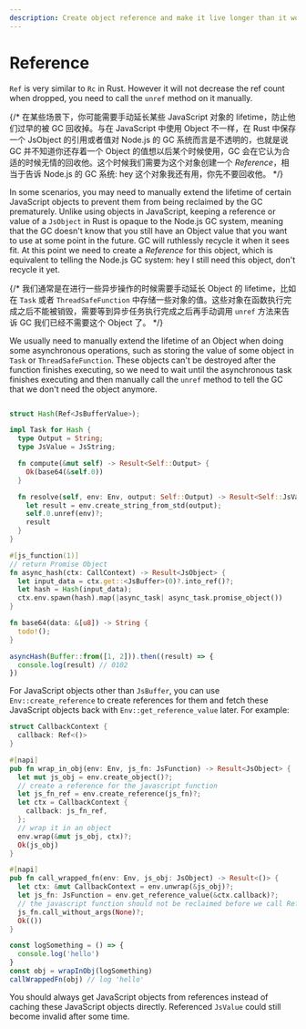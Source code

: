 ```yaml
---
description: Create object reference and make it live longer than it would be.
---
```


# Reference

`Ref` is very similar to `Rc` in Rust. However it will not decrease the ref count when dropped, you need to call the `unref` method on it manually.

{/* 在某些场景下，你可能需要手动延长某些 JavaScript 对象的 lifetime，防止他们过早的被 GC 回收掉。与在 JavaScript 中使用 Object 不一样，在 Rust 中保存一个 JsObject 的引用或者值对 Node.js 的 GC 系统而言是不透明的，也就是说 GC 并不知道你还存着一个 Object 的值想以后某个时候使用，GC 会在它认为合适的时候无情的回收他。这个时候我们需要为这个对象创建一个 *Reference*，相当于告诉 Node.js 的 GC 系统: hey 这个对象我还有用，你先不要回收他。 */}

In some scenarios, you may need to manually extend the lifetime of certain JavaScript objects to prevent them from being reclaimed by the GC prematurely. Unlike using objects in JavaScript, keeping a reference or value of a `JsObject` in Rust is opaque to the Node.js GC system, meaning that the GC doesn't know that you still have an Object value that you want to use at some point in the future. GC will ruthlessly recycle it when it sees fit. At this point we need to create a _Reference_ for this object, which is equivalent to telling the Node.js GC system: hey I still need this object, don't recycle it yet.

{/* 我们通常是在进行一些异步操作的时候需要手动延长 Object 的 lifetime，比如在 `Task` 或者 `ThreadSafeFunction` 中存储一些对象的值。这些对象在函数执行完成之后不能被销毁，需要等到异步任务执行完成之后再手动调用 `unref` 方法来告诉 GC 我们已经不需要这个 Object 了。 */}

We usually need to manually extend the lifetime of an Object when doing some asynchronous operations, such as storing the value of some object in `Task` or `ThreadSafeFunction`. These objects can't be destroyed after the function finishes executing, so we need to wait until the asynchronous task finishes executing and then manually call the `unref` method to tell the GC that we don't need the object anymore.

```rust

struct Hash(Ref<JsBufferValue>);

impl Task for Hash {
  type Output = String;
  type JsValue = JsString;

  fn compute(&mut self) -> Result<Self::Output> {
    Ok(base64(&self.0))
  }

  fn resolve(self, env: Env, output: Self::Output) -> Result<Self::JsValue> {
    let result = env.create_string_from_std(output);
    self.0.unref(env)?;
    result
  }
}

#[js_function(1)]
// return Promise Object
fn async_hash(ctx: CallContext) -> Result<JsObject> {
  let input_data = ctx.get::<JsBuffer>(0)?.into_ref()?;
  let hash = Hash(input_data);
  ctx.env.spawn(hash).map(|async_task| async_task.promise_object())
}

fn base64(data: &[u8]) -> String {
  todo!();
}
```

```js
asyncHash(Buffer::from([1, 2])).then((result) => {
  console.log(result) // 0102
})
```

For JavaScript objects other than `JsBuffer`, you can use `Env::create_reference` to create references for them and fetch these JavaScript objects back with `Env::get_reference_value` later. For example:

```rust
struct CallbackContext {
  callback: Ref<()>
}

#[napi]
pub fn wrap_in_obj(env: Env, js_fn: JsFunction) -> Result<JsObject> {
  let mut js_obj = env.create_object()?;
  // create a reference for the javascript function
  let js_fn_ref = env.create_reference(js_fn)?;
  let ctx = CallbackContext {
    callback: js_fn_ref,
  };
  // wrap it in an object
  env.wrap(&mut js_obj, ctx)?;
  Ok(js_obj)
}

#[napi]
pub fn call_wrapped_fn(env: Env, js_obj: JsObject) -> Result<()> {
  let ctx: &mut CallbackContext = env.unwrap(&js_obj)?;
  let js_fn: JsFunction = env.get_reference_value(&ctx.callback)?;
  // the javascript function should not be reclaimed before we call Ref::unref()
  js_fn.call_without_args(None)?;
  Ok(())
}
```

```js
const logSomething = () => {
  console.log('hello')
}
const obj = wrapInObj(logSomething)
callWrappedFn(obj) // log 'hello'
```

You should always get JavaScript objects from references instead of caching these JavaScript objects directly. Referenced `JsValue` could still become invalid after some time.
